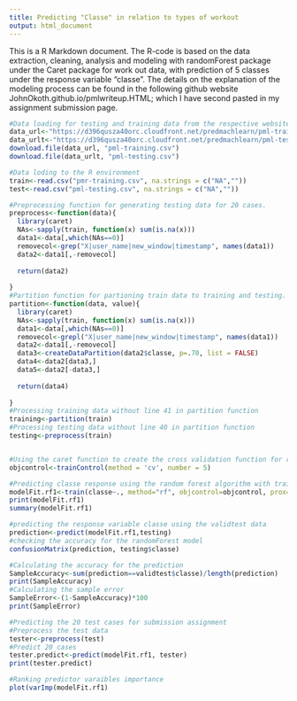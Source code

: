```yaml
---
title: Predicting "Classe" in relation to types of workout
output: html_document
---
```


This is a R Markdown document. The R-code is based on the data extraction, cleaning, analysis and modeling with randomForest package under the Caret package for work out data, with prediction of 5 classes under the response variable "classe". The details on the explanation of the modeling process can be found in the following github website JohnOkoth.github.io/pmlwriteup.HTML; which I have second pasted in my assignment submission page.



```r
#Data loading for testing and training data from the respective website
data_url<-"https://d396qusza40orc.cloudfront.net/predmachlearn/pml-training.csv"
data_urlt<-"https://d396qusza40orc.cloudfront.net/predmachlearn/pml-testing.csv"
download.file(data_url, "pml-training.csv")
download.file(data_urlt, "pml-testing.csv")

#Data loding to the R environment
train<-read.csv("pmr-training.csv", na.strings = c("NA",""))
test<-read.csv("pml-testing.csv", na.strings = c("NA",""))

#Preprocessing function for generating testing data for 20 cases.
preprocess<-function(data){
  library(caret)
  NAs<-sapply(train, function(x) sum(is.na(x)))
  data1<-data[,which(NAs==0)]
  removecol<-grep("X|user_name|new_window|timestamp", names(data1))
  data2<-data1[,-removecol]
  
  return(data2)
  
}
#Partition function for partioning train data to training and testing.
partition<-function(data, value){
  library(caret)
  NAs<-sapply(train, function(x) sum(is.na(x)))
  data1<-data[,which(NAs==0)]
  removecol<-grepl("X|user_name|new_window|timestamp", names(data1))
  data2<-data1[,-removecol]
  data3<-createDataPartition(data2$classe, p=.70, list = FALSE)
  data4<-data2[data3,]
  data5<-data2[-data3,]
  
  return(data4)
  
}
#Processing training data without line 41 in partition function
training<-partition(train)
#Processing testing data without line 40 in partition function
testing<-preprocess(train)


#Using the caret function to create the cross validation function for randomForest modeling package
objcontrol<-trainControl(method = 'cv', number = 5)

#Predicting classe response using the random forest algorithm with training data
modelFit.rf1<-train(classe~., method="rf", objcontrol=objcontrol, prox=TRUE, data=training)
print(modelFit.rf1)
summary(modelFit.rf1)

#predicting the response variable classe using the validtest data
prediction<-predict(modelFit.rf1,testing)
#checking the accuracy for the randomForest model
confusionMatrix(prediction, testing$classe)

#Calculating the accuracy for the prediction
SampleAccuracy<-sum(prediction==validtest$classe)/length(prediction)
print(SampleAccuracy)
#Calculating the sample error
SampleError<-(1-SampleAccuracy)*100
print(SampleError)

#Predicting the 20 test cases for submission assignment
#Preprocess the test data
tester<-preprocess(test)
#Predict 20 cases
tester.predict<-predict(modelFit.rf1, tester)
print(tester.predict)
```


```r
#Ranking predictor varaibles importance
plot(varImp(modelFit.rf1)
```


